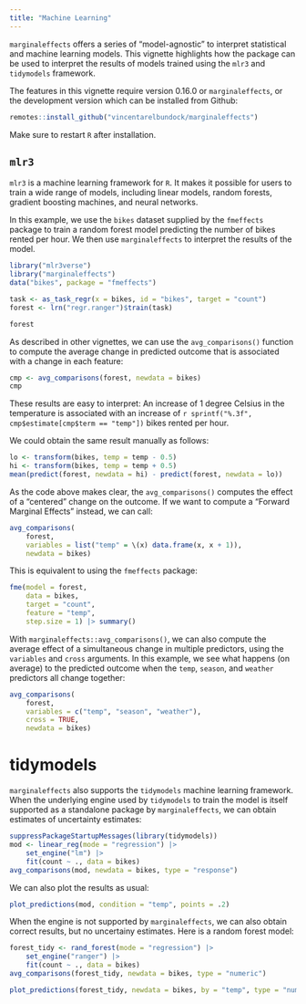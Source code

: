 ```yaml
---
title: "Machine Learning"
---
```


`marginaleffects` offers a series of "model-agnostic" to interpret statistical and machine learning models. This vignette highlights how the package can be used to interpret the results of models trained using the `mlr3` and `tidymodels` framework.

The features in this vignette require version 0.16.0 or `marginaleffects`, or the development version which can be installed from Github:

```r
remotes::install_github("vincentarelbundock/marginaleffects")
```

Make sure to restart `R` after installation.


## `mlr3`

`mlr3` is a machine learning framework for `R`. It makes it possible for users to train a wide range of models, including linear models, random forests, gradient boosting machines, and neural networks.

In this example, we use the `bikes` dataset supplied by the `fmeffects` package to train a random forest model predicting the number of bikes rented per hour. We then use `marginaleffects` to interpret the results of the model.

```r
library("mlr3verse")
library("marginaleffects")
data("bikes", package = "fmeffects")

task <- as_task_regr(x = bikes, id = "bikes", target = "count")
forest <- lrn("regr.ranger")$train(task)

forest
```

As described in other vignettes, we can use the `avg_comparisons()` function to compute the average change in predicted outcome that is associated with a change in each feature:

```r
cmp <- avg_comparisons(forest, newdata = bikes)
cmp
```

These results are easy to interpret: An increase of 1 degree Celsius in the temperature is associated with an increase of `r sprintf("%.3f", cmp$estimate[cmp$term == "temp"])` bikes rented per hour.

We could obtain the same result manually as follows:

```r
lo <- transform(bikes, temp = temp - 0.5)
hi <- transform(bikes, temp = temp + 0.5)
mean(predict(forest, newdata = hi) - predict(forest, newdata = lo))
```

As the code above makes clear, the `avg_comparisons()` computes the effect of a "centered" change on the outcome. If we want to compute a "Forward Marginal Effects" instead, we can call:

```r
avg_comparisons(
    forest,
    variables = list("temp" = \(x) data.frame(x, x + 1)),
    newdata = bikes)
```

This is equivalent to using the `fmeffects` package:

```r
fme(model = forest,
    data = bikes,
    target = "count",
    feature = "temp",
    step.size = 1) |> summary()
```

With `marginaleffects::avg_comparisons()`, we can also compute the average effect of a simultaneous change in multiple predictors, using the `variables` and `cross` arguments. In this example, we see what happens (on average) to the predicted outcome when the `temp`, `season`, and `weather` predictors all change together: 

```r
avg_comparisons(
    forest,
    variables = c("temp", "season", "weather"),
    cross = TRUE,
    newdata = bikes)
```

# tidymodels

`marginaleffects` also supports the `tidymodels` machine learning framework. When the underlying engine used by `tidymodels` to train the model is itself supported as a standalone package by `marginaleffects`, we can obtain estimates of uncertainty estimates:

```r
suppressPackageStartupMessages(library(tidymodels))
mod <- linear_reg(mode = "regression") |>
    set_engine("lm") |>
    fit(count ~ ., data = bikes)
avg_comparisons(mod, newdata = bikes, type = "response")
```

We can also plot the results as usual:

```r
plot_predictions(mod, condition = "temp", points = .2)
```

When the engine is not supported by `marginaleffects`, we can also obtain correct results, but no uncertainy estimates. Here is a random forest model:

```r
forest_tidy <- rand_forest(mode = "regression") |>
    set_engine("ranger") |>
    fit(count ~ ., data = bikes)
avg_comparisons(forest_tidy, newdata = bikes, type = "numeric")

plot_predictions(forest_tidy, newdata = bikes, by = "temp", type = "numeric")
```
